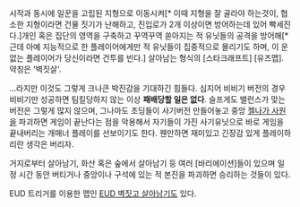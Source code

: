 시작과 동시에 일꾼을 고립된 지형으로 이동시켜[* 이때 지형을 잘 골라야 하는것이, 협소한 지형이라면 건물 짓기가 난해하고, 진입로가 2개 이상이면 방어하는데 있어 빡세진다.]개인 혹은 집단의 영역을 구축하고 꾸역꾸역 쏟아지는 적 유닛들의 공격을 방어해[* 근데 아예 지능적으로 한 플레이어에게만 적 유닛들이 집중적으로 몰리기도 하며, 이 운 없는 플레이어가 당신이라면 건투를 빈다.] 살아남는 형식의 [스타크래프트] [유즈맵]. 약칭은 '벽짓살'.

...라지만 이것도 그렇게 크나큰 박진감을 기대하긴 힘들다. 심지어 비비기 버전의 경우 비비기만 성공하면 팀킬당하지 않는 이상 '''패배당할 일은 없다'''. 슬프게도 밸런스가 맞는 버전은 그렇게 많지 않으며, 그나마도 초딩들이 사기버전 만들어놓고 중앙 [[젤나가 사원]]을 파괴하면 게임이 끝난다는 점을 악용해서 자기들이 가진 사기유닛으로 바로 게임을 끝내버리는 개매너 플레이를 선보이기도 한다. 웬만하면 재미있고 긴장감 있게 플레이하리란 생각은 버리자.

거지로부터 살아남기, 화산 혹은 숲에서 살아남기 등 여러 [바리에이션]들이 있으며 일정 시간 동안 버티거나 중앙이나 구석에 있는 적 본진을 파괴하면 승리하는 것들이 있다.

EUD 트리거를 이용한 맵인 [[EUD 벽짓고 살아남기]]도 있다.

